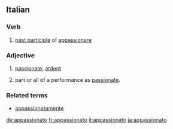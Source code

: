 ==Italian==

===Verb===
{{it-pp|appassionat}}

# [[past participle]] of [[appassionare]]

===Adjective===
{{it-adj|appassionat}}

# [[passionate]], [[ardent]]
# {{music|lang=it}} part or all of a performance as [[passionate]].

===Related terms===
*[[appassionatamente]]

[[de:appassionato]]
[[fr:appassionato]]
[[it:appassionato]]
[[ja:appassionato]]